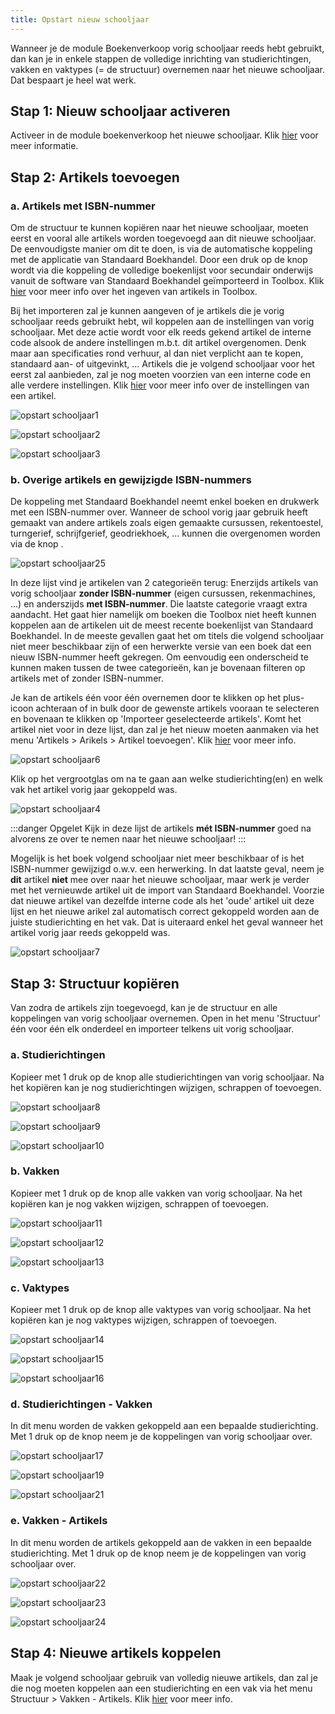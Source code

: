 ```yaml
---
title: Opstart nieuw schooljaar
---
```


Wanneer je de module Boekenverkoop vorig schooljaar reeds hebt gebruikt, dan kan je in enkele stappen de volledige inrichting van studierichtingen, vakken en vaktypes (= de structuur) overnemen naar het nieuwe schooljaar. Dat bespaart je heel wat werk. 

## Stap 1: Nieuw schooljaar activeren

Activeer in de module boekenverkoop het nieuwe schooljaar. Klik [hier](/boekenverkoop/schooljaar/) voor meer informatie.

## Stap 2: Artikels toevoegen

### a. Artikels met ISBN-nummer
Om de structuur te kunnen kopiëren naar het nieuwe schooljaar, moeten eerst en vooral alle artikels worden toegevoegd aan dit nieuwe schooljaar. De eenvoudigste manier om dit te doen, is via de automatische koppeling met de applicatie van Standaard Boekhandel. Door een druk op de knop wordt via die koppeling de volledige boekenlijst voor secundair onderwijs vanuit de software van Standaard Boekhandel geïmporteerd in Toolbox. Klik [hier](/boekenverkoop/artikels/#1-artikels-ingeven-in-toolbox) voor meer info over het ingeven van artikels in Toolbox. 

Bij het importeren zal je kunnen aangeven of je artikels die je vorig schooljaar reeds gebruikt hebt, wil koppelen aan de instellingen van vorig schooljaar. Met deze actie wordt voor elk reeds gekend artikel de interne code alsook de andere instellingen m.b.t. dit artikel overgenomen. Denk maar aan specificaties rond verhuur, al dan niet verplicht aan te kopen, standaard aan- of uitgevinkt, ... Artikels die je volgend schooljaar voor het eerst zal aanbieden, zal je nog moeten voorzien van een interne code en alle verdere instellingen. Klik [hier](/boekenverkoop/artikels/#2-artikels-instellingen-en-mogelijkheden) voor meer info over de instellingen van een artikel.

![opstart schooljaar1](./opstart_schooljaar1.png)

![opstart schooljaar2](./opstart_schooljaar2.png)

![opstart schooljaar3](./opstart_schooljaar3.png)

### b. Overige artikels en gewijzigde ISBN-nummers

De koppeling met Standaard Boekhandel neemt enkel boeken en drukwerk met een ISBN-nummer over. Wanneer de school vorig jaar gebruik heeft gemaakt van andere artikels zoals eigen gemaakte cursussen, rekentoestel, turngerief, schrijfgerief, geodriekhoek, ... kunnen die overgenomen worden via de knop <LegacyAction img="plus.png" text="Artikel uit vorig schooljaar overnemen"/>. 

![opstart schooljaar25](./opstart_schooljaar25.PNG)

In deze lijst vind je artikelen van 2 categorieën terug: Enerzijds artikels van vorig schooljaar **zonder ISBN-nummer** (eigen cursussen, rekenmachines, ...) en anderszijds **met ISBN-nummer**. Die laatste categorie vraagt extra aandacht. Het gaat hier namelijk om boeken die Toolbox niet heeft kunnen koppelen aan de artikelen uit de meest recente boekenlijst van Standaard Boekhandel. In de meeste gevallen gaat het om titels die volgend schooljaar niet meer beschikbaar zijn of een herwerkte versie van een boek dat een nieuw ISBN-nummer heeft gekregen. Om eenvoudig een onderscheid te kunnen maken tussen de twee categorieën, kan je bovenaan filteren op artikels met of zonder ISBN-nummer. 

Je kan de artikels één voor één overnemen door te klikken op het plus-icoon <LegacyAction img="plus.png"/> achteraan of in bulk door de gewenste artikels vooraan te selecteren en bovenaan te klikken op 'Importeer geselecteerde artikels'. Komt het artikel niet voor in deze lijst, dan zal je het nieuw moeten aanmaken via het menu 'Artikels > Arikels > Artikel toevoegen'. Klik [hier](/boekenverkoop/artikels/#14-manueel-ingeven) voor meer info.

![opstart schooljaar6](./opstart_schooljaar6.png)

Klik op het vergrootglas <LegacyAction img="zoeken.png"/> om na te gaan aan welke studierichting(en) en welk vak het artikel vorig jaar gekoppeld was. 

![opstart schooljaar4](./opstart_schooljaar4.PNG)

:::danger Opgelet
Kijk in deze lijst de artikels **mét ISBN-nummer** goed na alvorens ze over te nemen naar het nieuwe schooljaar!
::: 

Mogelijk is het boek volgend schooljaar niet meer beschikbaar of is het ISBN-nummer gewijzigd o.w.v. een herwerking. In dat laatste geval, neem je **dit** artikel **niet** mee over naar het nieuwe schooljaar, maar werk je verder met het vernieuwde artikel uit de import van Standaard Boekhandel. Voorzie dat nieuwe artikel van dezelfde interne code als het 'oude' artikel uit deze lijst en het nieuwe arikel zal automatisch correct gekoppeld worden aan de juiste studierichting en het vak. Dat is uiteraard enkel het geval wanneer het artikel vorig jaar reeds gekoppeld was.   

![opstart schooljaar7](./opstart_schooljaar7.png)

## Stap 3: Structuur kopiëren 

Van zodra de artikels zijn toegevoegd, kan je de structuur en alle koppelingen van vorig schooljaar overnemen. 
Open in het menu 'Structuur' één voor één elk onderdeel en importeer telkens uit vorig schooljaar. 


### a. Studierichtingen

Kopieer met 1 druk op de knop alle studierichtingen van vorig schooljaar. Na het kopiëren kan je nog studierichtingen wijzigen, schrappen of toevoegen. 

![opstart schooljaar8](./opstart_schooljaar8.png)

![opstart schooljaar9](./opstart_schooljaar9.png)

![opstart schooljaar10](./opstart_schooljaar10.png)

### b. Vakken

Kopieer met 1 druk op de knop alle vakken van vorig schooljaar. Na het kopiëren kan je nog vakken wijzigen, schrappen of toevoegen. 

![opstart schooljaar11](./opstart_schooljaar11.png)

![opstart schooljaar12](./opstart_schooljaar12.png)

![opstart schooljaar13](./opstart_schooljaar13.png)

### c. Vaktypes

Kopieer met 1 druk op de knop alle vaktypes van vorig schooljaar. Na het kopiëren kan je nog vaktypes wijzigen, schrappen of toevoegen. 

![opstart schooljaar14](./opstart_schooljaar14.png)

![opstart schooljaar15](./opstart_schooljaar15.png)

![opstart schooljaar16](./opstart_schooljaar16.png)

### d. Studierichtingen - Vakken

In dit menu worden de vakken gekoppeld aan een bepaalde studierichting. Met 1 druk op de knop neem je de koppelingen van vorig schooljaar over. 

![opstart schooljaar17](./opstart_schooljaar17.png)

![opstart schooljaar19](./opstart_schooljaar19.png)

![opstart schooljaar21](./opstart_schooljaar21.png)

### e. Vakken - Artikels

In dit menu worden de artikels gekoppeld aan de vakken in een bepaalde studierichting. Met 1 druk op de knop neem je de koppelingen van vorig schooljaar over. 

![opstart schooljaar22](./opstart_schooljaar22.png)

![opstart schooljaar23](./opstart_schooljaar23.png)

![opstart schooljaar24](./opstart_schooljaar24.png)

## Stap 4: Nieuwe artikels koppelen

Maak je volgend schooljaar gebruik van volledig nieuwe artikels, dan zal je die nog moeten koppelen aan een studierichting en een vak via het menu Structuur > Vakken - Artikels. Klik [hier](/boekenverkoop/structuur/#3-artikels-aan-vakken-koppelen-op-niveau-van-de-studierichting) voor meer info. 


